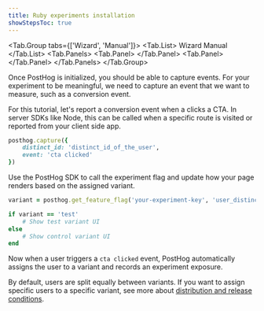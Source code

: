 ```yaml
---
title: Ruby experiments installation
showStepsToc: true
---
```



<Steps>

<Step title="Install PostHog Ruby SDK" badge="required">

<Tab.Group tabs={['Wizard', 'Manual']}>
<Tab.List>
<Tab>Wizard</Tab>
<Tab>Manual</Tab>
</Tab.List>
<Tab.Panels>
<Tab.Panel>
    <Wizard />
</Tab.Panel>
<Tab.Panel>
    <RubyInstall />
</Tab.Panel>
</Tab.Panels>
</Tab.Group>

</Step>

<Step title="Capture conversion event" badge="required">

Once PostHog is initialized, you should be able to capture events. For your experiment to be meaningful, we need to capture an event that we want to measure, such as a conversion event.

For this tutorial, let's report a conversion event when a clicks a CTA. In server SDKs like Node, this can be called when a specific route is visited or reported from your client side app.

```ruby
posthog.capture({
    distinct_id: 'distinct_id_of_the_user',
    event: 'cta clicked'
})
```

</Step>

<Step checkpoint title="Validate PostHog events" subtitle="Confirm events are being sent to PostHog">

<StepValidateExperimentEvents />

</Step>

<Step title="Create an experiment" badge="required">

<StepCreateExperiment />

</Step>

<Step title="Add primary metric and launch" badge="required">

<StepAddPrimaryMetric />

</Step>

<Step title="Call feature flag" badge="required">

Use the PostHog SDK to call the experiment flag and update how your page renders based on the assigned variant.

```ruby
variant = posthog.get_feature_flag('your-experiment-key', 'user_distinct_id')

if variant == 'test'
    # Show test variant UI  
else
    # Show control variant UI
end
```

Now when a user triggers a `cta clicked` event, PostHog automatically assigns the user to a variant and records an experiment exposure. 

By default, users are split equally between variants. If you want to assign specific users to a specific variant, see more about [distribution and release conditions](/docs/experiments/creating-an-experiment#distribution-and-release-conditions).

</Step>

<Step checkpoint title="Validate feature flag calls">

<StepValidateFeatureFlags />

</Step>

<Step title="Evaluate experiment results" badge="recommended">

<StepEvaluateExperimentResults />

</Step>

</Steps> 

